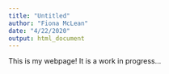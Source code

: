```yaml
---
title: "Untitled"
author: "Fiona McLean"
date: "4/22/2020"
output: html_document
---
```


This is my webpage! It is a work in progress...